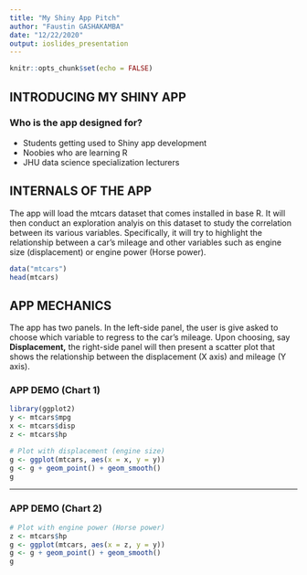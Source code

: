 ```yaml
---
title: "My Shiny App Pitch"
author: "Faustin GASHAKAMBA"
date: "12/22/2020"
output: ioslides_presentation
---
```


```r
knitr::opts_chunk$set(echo = FALSE)
```

## INTRODUCING MY SHINY APP

### Who is the app designed for?

- Students getting used to Shiny app development
- Noobies who are learning R
- JHU data science specialization lecturers

## INTERNALS OF THE APP

The app will load the mtcars dataset that comes installed in base R.
It will then conduct an exploration analyis on this dataset to study the correlation between its various variables.
Specifically, it will try to highlight the relationship between a car's mileage and other variables such as engine size (displacement) or engine power (Horse power).

```r
data("mtcars")
head(mtcars)
```

## APP MECHANICS

The app has two panels. In the left-side panel, the user is give asked to choose which variable to regress to the car's mileage.
Upon choosing, say **Displacement,** the right-side panel will then present a scatter plot that shows the relationship between the displacement (X axis) and mileage (Y axis).

### APP DEMO (Chart 1)

```r
library(ggplot2)
y <- mtcars$mpg
x <- mtcars$disp
z <- mtcars$hp

# Plot with displacement (engine size)
g <- ggplot(mtcars, aes(x = x, y = y))
g <- g + geom_point() + geom_smooth()
g
```

***
### APP DEMO (Chart 2)

```r
# Plot with engine power (Horse power)
z <- mtcars$hp
g <- ggplot(mtcars, aes(x = z, y = y))
g <- g + geom_point() + geom_smooth()
g
```